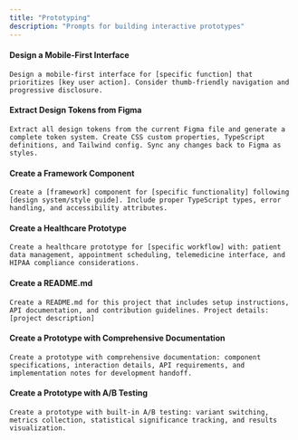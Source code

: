 ```yaml
---
title: "Prototyping"
description: "Prompts for building interactive prototypes"
---
```


#### Design a Mobile-First Interface

```text wrap
Design a mobile-first interface for [specific function] that prioritizes [key user action]. Consider thumb-friendly navigation and progressive disclosure.
```

#### Extract Design Tokens from Figma

```text wrap
Extract all design tokens from the current Figma file and generate a complete token system. Create CSS custom properties, TypeScript definitions, and Tailwind config. Sync any changes back to Figma as styles.
```

#### Create a Framework Component

```text wrap
Create a [framework] component for [specific functionality] following [design system/style guide]. Include proper TypeScript types, error handling, and accessibility attributes.
```

#### Create a Healthcare Prototype

```text wrap
Create a healthcare prototype for [specific workflow] with: patient data management, appointment scheduling, telemedicine interface, and HIPAA compliance considerations.
```

#### Create a README.md

```text wrap
Create a README.md for this project that includes setup instructions, API documentation, and contribution guidelines. Project details: [project description]
```

#### Create a Prototype with Comprehensive Documentation

```text wrap
Create a prototype with comprehensive documentation: component specifications, interaction details, API requirements, and implementation notes for development handoff.
```

#### Create a Prototype with A/B Testing

```text wrap
Create a prototype with built-in A/B testing: variant switching, metrics collection, statistical significance tracking, and results visualization.
```